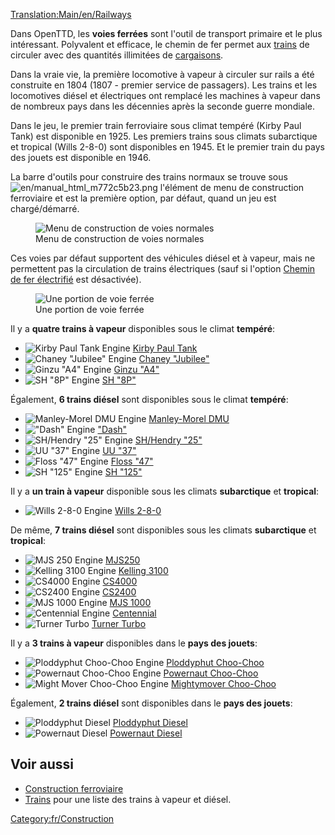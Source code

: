 [[Translation:Main/en/Railways]]{{en/-}}{{fr/Type de chemin de fer}}

Dans OpenTTD, les '''voies ferrées''' sont l'outil de transport primaire et le plus intéressant. Polyvalent et efficace, le chemin de fer permet aux [[Main/fr/Trains|trains]] de circuler avec des quantités illimitées de [[Main/fr/Cargaison|cargaisons]].

Dans la vraie vie, la première locomotive à vapeur à circuler sur rails a été construite en 1804 (1807 - premier service de passagers). Les trains et les locomotives diésel et électriques ont remplacé les machines à vapeur dans de nombreux pays dans les décennies après la seconde guerre mondiale.

Dans le jeu, le premier train ferroviaire sous climat tempéré (Kirby Paul Tank) est disponible en 1925. Les premiers trains sous climats subarctique et tropical (Wills 2-8-0) sont disponibles en 1945. Et le premier train du pays des jouets est disponible en 1946.

La barre d'outils pour construire des trains normaux se trouve sous [[File:en/manual html m772c5b23.png]] l'élément de menu de construction ferroviaire et est la première option, par défaut, quand un jeu est chargé/démarré.

[[File:fr/Openttd-rail1.png|none|Menu de construction de voies normales]]

Ces voies par défaut supportent des véhicules diésel et à vapeur, mais ne permettent pas la circulation de trains électriques (sauf si l'option [[Main/fr/Chemin de fer électrifié|Chemin de fer électrifié]] est désactivée).

[[File:en/Railway.png|none|frame|Une portion de voie ferrée]]

Il y a '''quatre trains à vapeur''' disponibles sous le climat '''tempéré''':
*[[File:en/Kirbypaultank.png|Kirby Paul Tank Engine]] [[Main/fr/Kirby Paul Tank|Kirby Paul Tank]]
*[[File:en/Chaneyjubilee.png|Chaney "Jubilee" Engine]] [[Main/fr/Chaney "Jubilee"|Chaney "Jubilee"]]
*[[File:en/Ginzua4.png|Ginzu "A4" Engine]] [[Main/fr/Ginzu "A4"|Ginzu "A4"]]
*[[File:en/Sh8p.png|SH "8P" Engine]] [[Main/fr/SH "8P"|SH "8P"]]
Également, '''6 trains diésel''' sont disponibles sous le climat '''tempéré''':
*[[File:en/Manleymoreldmu.png|Manley-Morel DMU Engine]] [[Main/fr/Manley-Morel DMU|Manley-Morel DMU]]
*[[File:en/Dash.png|"Dash" Engine]] [[Main/fr/Dash|"Dash"]]
*[[File:en/Shhendry25.png|SH/Hendry "25" Engine]] [[Main/fr/SH/Hendry "25"|SH/Hendry "25"]]
*[[File:en/Uu37.png|UU "37" Engine]] [[Main/fr/UU "37"|UU "37"]]
*[[File:en/Floss47.png|Floss "47" Engine]] [[Main/fr/Floss "47"|Floss "47"]]
*[[File:en/Sh125.png|SH "125" Engine]] [[Main/fr/SH "125"|SH "125"]]

Il y a '''un train à vapeur''' disponible sous les climats '''subarctique''' et '''tropical''':
*[[File:en/Wills280.png|Wills 2-8-0 Engine]] [[Main/fr/Wills 2-8-0|Wills 2-8-0]]
De même, '''7 trains diésel''' sont disponibles sous les climats '''subarctique''' et '''tropical''':
*[[File:en/Mjs250.png|MJS 250 Engine]] [[Main/fr/MJS250|MJS250]]
*[[File:en/Kelling3100.png|Kelling 3100 Engine]] [[Main/fr/Kelling 3100|Kelling 3100]]
*[[File:en/Cs4000.png|CS4000 Engine]] [[Main/fr/CS4000|CS4000]]
*[[File:en/Cs2400.png|CS2400 Engine]] [[Main/fr/CS2400|CS2400]]
*[[File:en/Mjs1000.png|MJS 1000 Engine]] [[Main/fr/MJS 1000|MJS 1000]]
*[[File:en/Centennial.png|Centennial Engine]] [[Main/fr/Centennial|Centennial]]
*[[File:en/Turnerturbo.png|Turner Turbo]] [[Main/fr/Turner Turbo|Turner Turbo]]


Il y a '''3 trains à vapeur''' disponibles dans le '''pays des jouets''':
*[[File:en/Ploddyphutchoochoo.png|Ploddyphut Choo-Choo Engine]] [[Main/fr/Ploddyphut Choo-Choo|Ploddyphut Choo-Choo]]
*[[File:en/Powernautchoochoo.png|Powernaut Choo-Choo Engine]] [[Main/fr/Powernaut Choo-Choo|Powernaut Choo-Choo]]
*[[File:en/Mightymoverchoochoo.png|Might Mover Choo-Choo Engine]] [[Main/fr/Mightymover Choo-Choo|Mightymover Choo-Choo]]
Également, '''2 trains diésel''' sont disponibles dans le '''pays des jouets''':
*[[File:en/Ploddyphutdiesel.png|Ploddyphut Diesel]] [[Main/fr/Ploddyphut Diesel|Ploddyphut Diesel]]
*[[File:en/Powernautdiesel.png|Powernaut Diesel]] [[Main/fr/Powernaut Diesel|Powernaut Diesel]]

==Voir aussi==
*[[Main/fr/Construction Ferroviaire|Construction ferroviaire]]
*[[Main/fr/Trains|Trains]] pour une liste des trains à vapeur et diésel.

[[Category:fr/Construction]]